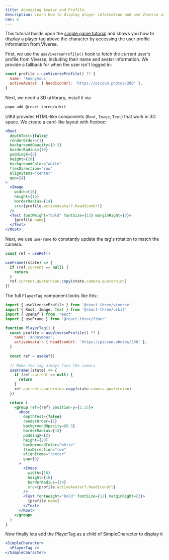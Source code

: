 ```yaml
---
title: Accessing Avatar and Profile
description: Learn how to display player information and use Viverse avatars in your game.
nav: 6
---
```


This tutorial builds upon the [simple game tutorial](./simple-game.mdx) and shows you how to display a player tag above the character by accessing the user profile information from Viverse.

First, we use the `useViverseProfile()` hook to fetch the current user's profile from Viverse, including their name and avatar information. We provide a fallback for when the user isn't logged in:

```jsx
const profile = useViverseProfile() ?? {
  name: 'Anonymous',
  activeAvatar: { headIconUrl: 'https://picsum.photos/200' },
}
```

Next, we need a 3D ui library, install it via

```bash
pnpm add @react-three/uikit
```

UIKit provides HTML-like components (`Root`, `Image`, `Text`) that work in 3D space. We create a card-like layout with flexbox:

```jsx
<Root
  depthTest={false}
  renderOrder={1}
  backgroundOpacity={0.5}
  borderRadius={10}
  paddingX={2}
  height={20}
  backgroundColor="white"
  flexDirection="row"
  alignItems="center"
  gap={4}
>
  <Image 
    width={16} 
    height={16} 
    borderRadius={14} 
    src={profile.activeAvatar?.headIconUrl} 
  />
  <Text fontWeight="bold" fontSize={12} marginRight={3}>
    {profile.name}
  </Text>
</Root>
```

Next, we use `useFrame` to constantly update the tag's rotation to match the camera:

```jsx
const ref = useRef()

useFrame((state) => {
  if (ref.current == null) {
    return
  }
  ref.current.quaternion.copy(state.camera.quaternion)
})
```

The full `PlayerTag` component looks like this:

```jsx
import { useViverseProfile } from '@react-three/viverse'
import { Root, Image, Text } from '@react-three/uikit'
import { useRef } from 'react'
import { useFrame } from '@react-three/fiber'

function PlayerTag() {
  const profile = useViverseProfile() ?? {
    name: 'Anonymous',
    activeAvatar: { headIconUrl: 'https://picsum.photos/200' },
  }
  
  const ref = useRef()
  
  // Make the tag always face the camera
  useFrame((state) => {
    if (ref.current == null) {
      return
    }
    ref.current.quaternion.copy(state.camera.quaternion)
  })

  return (
    <group ref={ref} position-y={2.15}>
      <Root
        depthTest={false}
        renderOrder={1}
        backgroundOpacity={0.5}
        borderRadius={10}
        paddingX={2}
        height={20}
        backgroundColor="white"
        flexDirection="row"
        alignItems="center"
        gap={4}
      >
        <Image 
          width={16} 
          height={16} 
          borderRadius={14} 
          src={profile.activeAvatar?.headIconUrl} 
        />
        <Text fontWeight="bold" fontSize={12} marginRight={3}>
          {profile.name}
        </Text>
      </Root>
    </group>
  )
}
```

Now finally lets add the PlayerTag as a child of SimpleCharacter to display it

```jsx
<SimpleCharacter>
  <PlayerTag />
</SimpleCharacter>
```